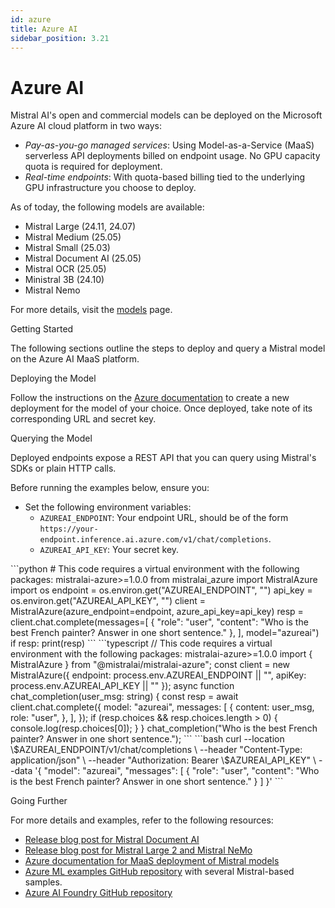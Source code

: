 ```yaml
---
id: azure
title: Azure AI
sidebar_position: 3.21
---
```


# Azure AI
Mistral AI's open and commercial models can be deployed on the Microsoft Azure AI cloud platform in two ways:
- _Pay-as-you-go managed services_: Using Model-as-a-Service (MaaS) serverless API deployments billed on endpoint usage. No GPU capacity quota is required for deployment.
- _Real-time endpoints_: With quota-based billing tied to the underlying GPU infrastructure you choose to deploy.

As of today, the following models are available:
- Mistral Large (24.11, 24.07)
- Mistral Medium (25.05)
- Mistral Small (25.03)
- Mistral Document AI (25.05)
- Mistral OCR (25.05)
- Ministral 3B (24.10)
- Mistral Nemo

For more details, visit the [models](../../../getting-started/models/models_overview/) page.

<SectionTab as="h1" sectionId="getting-started">Getting Started</SectionTab>

The following sections outline the steps to deploy and query a Mistral model on the Azure AI MaaS platform.

<SectionTab as="h2" variant="secondary" sectionId="deploying-the-model">Deploying the Model</SectionTab>

Follow the instructions on the [Azure documentation](https://learn.microsoft.com/en-us/azure/ai-studio/how-to/deploy-models-mistral?tabs=mistral-large#create-a-new-deployment) to create a new deployment for the model of your choice. Once deployed, take note of its corresponding URL and secret key.

<SectionTab as="h2" variant="secondary" sectionId="querying-the-model">Querying the Model</SectionTab>

Deployed endpoints expose a REST API that you can query using Mistral's SDKs or plain HTTP calls.

Before running the examples below, ensure you:
- Set the following environment variables:
  - `AZUREAI_ENDPOINT`: Your endpoint URL, should be of the form `https://your-endpoint.inference.ai.azure.com/v1/chat/completions`.
  - `AZUREAI_API_KEY`: Your secret key.

<Tabs groupId="code">
    <TabItem value="python" label="Python">
        ```python
        # This code requires a virtual environment with the following packages: mistralai-azure>=1.0.0
        from mistralai_azure import MistralAzure
        import os
        endpoint = os.environ.get("AZUREAI_ENDPOINT", "")
        api_key = os.environ.get("AZUREAI_API_KEY", "")
        client = MistralAzure(azure_endpoint=endpoint,
                         azure_api_key=api_key)
        resp = client.chat.complete(messages=[
            {
                "role": "user",
                "content": "Who is the best French painter? Answer in one short sentence."
            },
        ], model="azureai")
        if resp:
            print(resp)
        ```
    </TabItem>
    <TabItem value="ts" label="TypeScript">
        ```typescript
        // This code requires a virtual environment with the following packages: mistralai-azure>=1.0.0
        import { MistralAzure } from "@mistralai/mistralai-azure";
        const client = new MistralAzure({
            endpoint: process.env.AZUREAI_ENDPOINT || "",
            apiKey: process.env.AZUREAI_API_KEY || ""
        });
        async function chat_completion(user_msg: string) {
            const resp = await client.chat.complete({
                model: "azureai",
                messages: [
                    {
                        content: user_msg,
                        role: "user",
                    },
                ],
            });
            if (resp.choices && resp.choices.length > 0) {
                console.log(resp.choices[0]);
            }
        }
        chat_completion("Who is the best French painter? Answer in one short sentence.");
        ```
    </TabItem>
    <TabItem value="curl" label="curl" default>
        ```bash
        curl --location \$AZUREAI_ENDPOINT/v1/chat/completions \
            --header  "Content-Type: application/json" \
            --header "Authorization: Bearer \$AZUREAI_API_KEY" \
            --data '{
          "model": "azureai",
          "messages": [
            {
              "role": "user",
              "content": "Who is the best French painter? Answer in one short sentence."
            }
          ]
        }'
        ```
    </TabItem>
</Tabs>

<SectionTab as="h1" sectionId="going-further">Going Further</SectionTab>

For more details and examples, refer to the following resources:
- [Release blog post for Mistral Document AI](https://techcommunity.microsoft.com/blog/aiplatformblog/deepening-our-partnership-with-mistral-ai-on-azure-ai-foundry/4434656)
- [Release blog post for Mistral Large 2 and Mistral NeMo](https://techcommunity.microsoft.com/t5/ai-machine-learning-blog/ai-innovation-continues-introducing-mistral-large-2-and-mistral/ba-p/4200181)
- [Azure documentation for MaaS deployment of Mistral models](https://learn.microsoft.com/en-us/azure/ai-studio/how-to/deploy-models-mistral)
- [Azure ML examples GitHub repository](https://github.com/Azure/azureml-examples/tree/main/sdk/python/foundation-models/mistral) with several Mistral-based samples.
- [Azure AI Foundry GitHub repository](https://github.com/azure-ai-foundry/foundry-samples/tree/main/samples/mistral)
